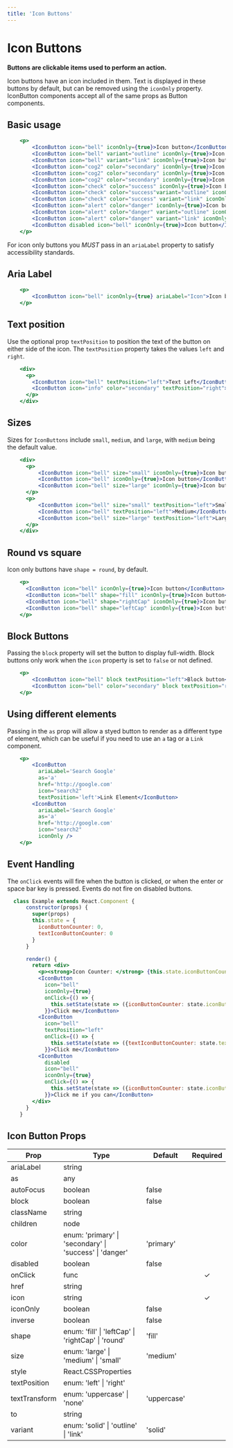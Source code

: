 ```yaml
---
title: 'Icon Buttons'
---
```


# Icon Buttons

**Buttons are clickable items used to perform an action.**

Icon buttons have an icon included in them. Text is displayed in these buttons by default, but can be removed using the `iconOnly` property.
IconButton components accept all of the same props as Button components.

## Basic usage

```.jsx
    <p>
        <IconButton icon="bell" iconOnly={true}>Icon button</IconButton>
        <IconButton icon="bell" variant="outline" iconOnly={true}>Icon button</IconButton>
        <IconButton icon="bell" variant="link" iconOnly={true}>Icon button</IconButton>
        <IconButton icon="cog2" color="secondary" iconOnly={true}>Icon button</IconButton>
        <IconButton icon="cog2" color="secondary" iconOnly={true}>Icon button</IconButton>
        <IconButton icon="cog2" color="secondary" iconOnly={true}>Icon button</IconButton>
        <IconButton icon="check" color="success" iconOnly={true}>Icon button</IconButton>
        <IconButton icon="check" color="success"variant="outline" iconOnly={true}>Icon button</IconButton>
        <IconButton icon="check" color="success" variant="link" iconOnly={true}>Icon button</IconButton>
        <IconButton icon="alert" color="danger" iconOnly={true}>Icon button</IconButton>
        <IconButton icon="alert" color="danger" variant="outline" iconOnly={true}>Icon button</IconButton>
        <IconButton icon="alert" color="danger" variant="link" iconOnly={true}>Icon button</IconButton>
        <IconButton disabled icon="bell" iconOnly={true}>Icon button</IconButton>
    </p>
```

For icon only buttons you _MUST_ pass in an `ariaLabel` property to satisfy accessibility standards.

## Aria Label

```.jsx
    <p>
        <IconButton icon="bell" iconOnly={true} ariaLabel="Icon">Icon button</IconButton>
    </p>
```

## Text position

Use the optional prop `textPosition` to position the text of the button on either side of the icon.
The `textPosition` property takes the values `left` and `right`.

```.jsx
    <div>
      <p>
        <IconButton icon="bell" textPosition="left">Text Left</IconButton>
        <IconButton icon="info" color="secondary" textPosition="right">Text Right</IconButton>
      </p>
    </div>
```

## Sizes

Sizes for `IconButtons` include `small`, `medium`, and `large`, with `medium` being the default value.

```.jsx
    <div>
      <p>
          <IconButton icon="bell" size="small" iconOnly={true}>Icon button</IconButton>
          <IconButton icon="bell" iconOnly={true}>Icon button</IconButton>
          <IconButton icon="bell" size="large" iconOnly={true}>Icon button</IconButton>
      </p>
      <p>
          <IconButton icon="bell" size="small" textPosition="left">Small</IconButton>
          <IconButton icon="bell" textPosition="left">Medium</IconButton>
          <IconButton icon="bell" size="large" textPosition="left">Large</IconButton>
      </p>
    </div>
```

## Round vs square

Icon only buttons have `shape = round`, by default.

```.jsx
    <p>
      <IconButton icon="bell" iconOnly={true}>Icon button</IconButton>
      <IconButton icon="bell" shape="fill" iconOnly={true}>Icon button</IconButton>
      <IconButton icon="bell" shape="rightCap" iconOnly={true}>Icon button</IconButton>
      <IconButton icon="bell" shape="leftCap" iconOnly={true}>Icon button</IconButton>
    </p>
```

## Block Buttons

Passing the `block` property will set the button to display full-width.
Block buttons only work when the `icon` property is set to `false` or not defined.

```.jsx
    <p>
        <IconButton icon="bell" block textPosition="left">Block button</IconButton>
        <IconButton icon="bell" color="secondary" block textPosition="right">Block button</IconButton>
    </p>
```


## Using different elements
Passing in the `as` prop will allow a styed button to render as a different type of element, which can be useful
if you need to use an `a` tag or a `Link` component.

```.jsx
    <p>
        <IconButton
          ariaLabel='Search Google'
          as='a'
          href='http://google.com'
          icon="search2"
          textPosition='left'>Link Element</IconButton>
        <IconButton
          ariaLabel='Search Google'
          as='a'
          href='http://google.com'
          icon="search2"
          iconOnly />
    </p>
```

## Event Handling

The `onClick` events will fire when the button is clicked, or when the enter or space bar key is pressed.
Events do not fire on disabled buttons.

```.jsx
  class Example extends React.Component {
      constructor(props) {
        super(props)
        this.state = {
          iconButtonCounter: 0,
          textIconButtonCounter: 0
        }
      }

      render() {
        return <div>
          <p><strong>Icon Counter: </strong> {this.state.iconButtonCounter} | <strong>Text Icon Counter: </strong> {this.state.textIconButtonCounter}</p>
          <IconButton
            icon="bell"
            iconOnly={true}
            onClick={() => {
              this.setState(state => ({iconButtonCounter: state.iconButtonCounter + 1}))
            }}>Click me</IconButton>
          <IconButton
            icon="bell"
            textPosition="left"
            onClick={() => {
              this.setState(state => ({textIconButtonCounter: state.textIconButtonCounter + 1}))
            }}>Click me</IconButton>
          <IconButton
            disabled
            icon="bell"
            iconOnly={true}
            onClick={() => {
              this.setState(state => ({iconButtonCounter: state.iconButtonCounter + 1}))
            }}>Click me if you can</IconButton>
        </div>
      }
    }
```

## Icon Button Props

| Prop                   | Type  | Default | Required    |
| -----------------------|------ |---------|:-----------:|
| ariaLabel | string |  |
| as | any | |
| autoFocus | boolean | false |
| block | boolean | false |
| className | string | |
| children | node | |
| color | enum: 'primary' &#124; 'secondary' &#124; 'success' &#124; 'danger' | 'primary' |
| disabled | boolean | false |
| onClick | func | | &#10003;
| href | string | |
| icon          | string | | &#10003; |
| iconOnly      | boolean | false |
| inverse | boolean | false |
| shape | enum: 'fill' &#124; 'leftCap' &#124; 'rightCap' &#124; 'round' | 'fill' |
| size | enum: 'large' &#124; 'medium' &#124; 'small' | 'medium' |
| style | React.CSSProperties | |
| textPosition | enum: 'left' &#124; 'right' |  |
| textTransform | enum: 'uppercase' &#124; 'none' | 'uppercase' |
| to | string | |
| variant | enum: 'solid' &#124; 'outline' &#124; 'link' | 'solid' |
